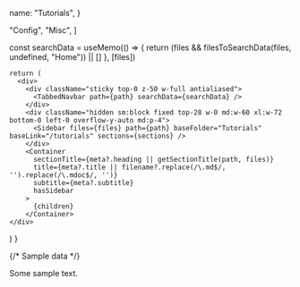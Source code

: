   name: "Tutorials",
}


  "Config",
  "Misc",
]

  const searchData = useMemo(() => {
    return (files && filesToSearchData(files, undefined, "Home")) || []
  }, [files])

    return (
      <div>
        <div className="sticky top-0 z-50 w-full antialiased">
          <TabbedNavbar path={path} searchData={searchData} />
        </div>
        <div className="hidden sm:block fixed top-28 w-0 md:w-60 xl:w-72 bottom-0 left-0 overflow-y-auto md:p-4">
          <Sidebar files={files} path={path} baseFolder="Tutorials" baseLink="/tutorials" sections={sections} />
        </div>
        <Container
          sectionTitle={meta?.heading || getSectionTitle(path, files)}
          title={meta?.title || filename?.replace(/\.md$/, '').replace(/\.mdoc$/, '')}
          subtitle={meta?.subtitle}
          hasSidebar
        >
          {children}
        </Container>
    </div>

)
}


{/* Sample data */}

Some sample text.
